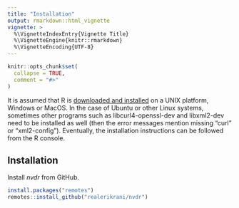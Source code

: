 ```yaml
---
title: "Installation"
output: rmarkdown::html_vignette
vignette: >
  %\VignetteIndexEntry{Vignette Title}
  %\VignetteEngine{knitr::rmarkdown}
  %\VignetteEncoding{UTF-8}
---
```


```r
knitr::opts_chunk$set(
  collapse = TRUE,
  comment = "#>"
)
```

It is assumed that R is [downloaded and installed](https://www.r-project.org/) on a UNIX platform, Windows or MacOS. In the case of Ubuntu or other Linux systems, sometimes other programs such as libcurl4-openssl-dev and libxml2-dev need to be installed as well (then the error messages mention missing "curl" or "xml2-config").
Eventually, the installation instructions can be followed from the R console.

## Installation

Install *nvdr* from GitHub.
```r
install.packages("remotes")
remotes::install_github("realerikrani/nvdr")
```

